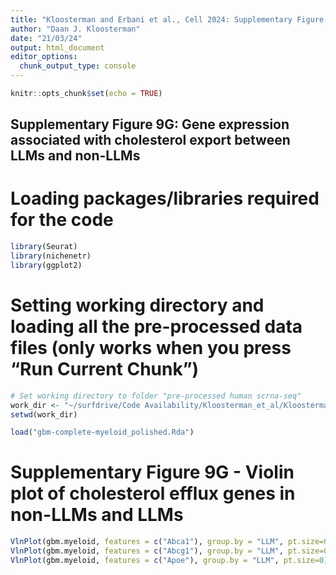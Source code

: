 ```yaml
---
title: "Kloosterman and Erbani et al., Cell 2024: Supplementary Figure 9G"
author: "Daan J. Kloosterman"
date: "21/03/24"
output: html_document
editor_options: 
  chunk_output_type: console
---
```


```r
knitr::opts_chunk$set(echo = TRUE)
```


## Supplementary Figure 9G: Gene expression associated with cholesterol export between LLMs and non-LLMs

# Loading packages/libraries required for the code

```r
library(Seurat)
library(nichenetr)
library(ggplot2)
```

# Setting working directory and loading all the pre-processed data files (only works when you press "Run Current Chunk")

```r
# Set working directory to folder "pre-processed human scrna-seq" 
work_dir <- "~/surfdrive/Code Availability/Kloosterman_et_al/Kloosterman et al. 2024 - data availibility/GEO Data - processed/scrna-seq"
setwd(work_dir)

load("gbm-complete-myeloid_polished.Rda")
```

# Supplementary Figure 9G - Violin plot of cholesterol efflux genes in non-LLMs and LLMs


```r
VlnPlot(gbm.myeloid, features = c("Abca1"), group.by = "LLM", pt.size=0) + scale_fill_manual(values =  c("#FFA07A", "#AB82FF"))
VlnPlot(gbm.myeloid, features = c("Abcg1"), group.by = "LLM", pt.size=0) + scale_fill_manual(values =  c("#FFA07A", "#AB82FF"))
VlnPlot(gbm.myeloid, features = c("Apoe"), group.by = "LLM", pt.size=0) + scale_fill_manual(values =  c("#FFA07A", "#AB82FF"))
```


